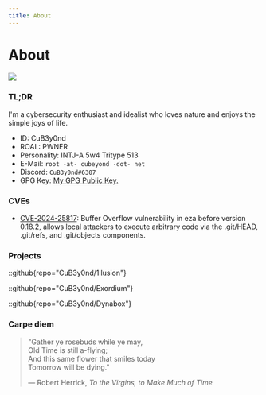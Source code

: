 ```yaml
---
title: About
---
```



# About

![](https://fastly.jsdelivr.net/gh/CuB3y0nd/picx-images-hosting@master/.6pnt3jjnco.avif)

### TL;DR

I'm a cybersecurity enthusiast and idealist who loves nature and enjoys the simple joys of life.

- ID: CuB3y0nd
- ROAL: PWNER
- Personality: INTJ-A 5w4 Tritype 513
- E-Mail: `root -at- cubeyond -dot- net`
- Discord: `CuB3y0nd#6307`
- GPG Key: <a href="/public.key" download>My GPG Public Key.</a>

### CVEs

- [CVE-2024-25817](https://www.cve.org/CVERecord?id=CVE-2024-25817): Buffer Overflow vulnerability in eza before version 0.18.2, allows local attackers to execute arbitrary code via the .git/HEAD, .git/refs, and .git/objects components.

### Projects

::github{repo="CuB3y0nd/1llusion"}

::github{repo="CuB3y0nd/Exordium"}

::github{repo="CuB3y0nd/Dynabox"}

### Carpe diem

> "Gather ye rosebuds while ye may,<br />
> Old Time is still a-flying;<br />
> And this same flower that smiles today<br />
> Tomorrow will be dying."<br />
>
> — Robert Herrick, _To the Virgins, to Make Much of Time_

<TimelineProgress client:load />
